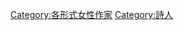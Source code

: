 {{commons category|Female poets}}

[[Category:各形式女性作家|Category:各形式女性作家]]
[[Category:詩人|Category:詩人]]
